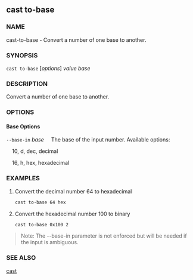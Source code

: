 
## cast to-base

### NAME

cast-to-base - Convert a number of one base to another.

### SYNOPSIS

`cast to-base` [*options*] _value_ _base_

### DESCRIPTION

Convert a number of one base to another.

### OPTIONS

#### Base Options

`--base-in` _base_
&nbsp;&nbsp;&nbsp;&nbsp;The base of the input number. Available options:

&nbsp;&nbsp;&nbsp;&nbsp;10, d, dec, decimal

&nbsp;&nbsp;&nbsp;&nbsp;16, h, hex, hexadecimal

<CommonOptions />

### EXAMPLES

1. Convert the decimal number 64 to hexadecimal

   ```sh
   cast to-base 64 hex
   ```

2. Convert the hexadecimal number 100 to binary
   ```sh
   cast to-base 0x100 2
   ```

> Note: The --base-in parameter is not enforced but will be needed if the input is ambiguous.

### SEE ALSO

[cast](/cast/reference/overview)
